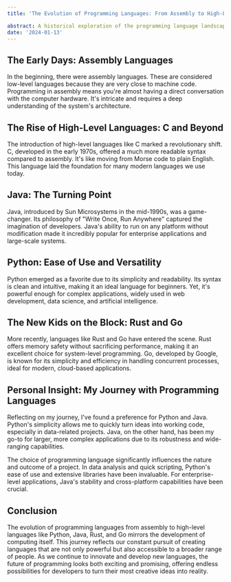 ```yaml
---
title: 'The Evolution of Programming Languages: From Assembly to High-Level Languages'

abstract: A historical exploration of the programming language landscape, tracing the journey from assembly to high-level languages like Python and Rust, and reflecting on the personal impact and preferences in language choice on coding projects.
date: '2024-01-13'
---
```


## The Early Days: Assembly Languages

In the beginning, there were assembly languages. These are considered low-level languages because they are very close to machine code. Programming in assembly means you're almost having a direct conversation with the computer hardware. It's intricate and requires a deep understanding of the system's architecture.

## The Rise of High-Level Languages: C and Beyond

The introduction of high-level languages like C marked a revolutionary shift. C, developed in the early 1970s, offered a much more readable syntax compared to assembly. It's like moving from Morse code to plain English. This language laid the foundation for many modern languages we use today.

## Java: The Turning Point

Java, introduced by Sun Microsystems in the mid-1990s, was a game-changer. Its philosophy of "Write Once, Run Anywhere" captured the imagination of developers. Java's ability to run on any platform without modification made it incredibly popular for enterprise applications and large-scale systems.

## Python: Ease of Use and Versatility

Python emerged as a favorite due to its simplicity and readability. Its syntax is clean and intuitive, making it an ideal language for beginners. Yet, it's powerful enough for complex applications, widely used in web development, data science, and artificial intelligence.

## The New Kids on the Block: Rust and Go

More recently, languages like Rust and Go have entered the scene. Rust offers memory safety without sacrificing performance, making it an excellent choice for system-level programming. Go, developed by Google, is known for its simplicity and efficiency in handling concurrent processes, ideal for modern, cloud-based applications.

## Personal Insight: My Journey with Programming Languages

Reflecting on my journey, I've found a preference for Python and Java. Python's simplicity allows me to quickly turn ideas into working code, especially in data-related projects. Java, on the other hand, has been my go-to for larger, more complex applications due to its robustness and wide-ranging capabilities.

The choice of programming language significantly influences the nature and outcome of a project. In data analysis and quick scripting, Python's ease of use and extensive libraries have been invaluable. For enterprise-level applications, Java's stability and cross-platform capabilities have been crucial.

## Conclusion

The evolution of programming languages from assembly to high-level languages like Python, Java, Rust, and Go mirrors the development of computing itself. This journey reflects our constant pursuit of creating languages that are not only powerful but also accessible to a broader range of people. As we continue to innovate and develop new languages, the future of programming looks both exciting and promising, offering endless possibilities for developers to turn their most creative ideas into reality.
